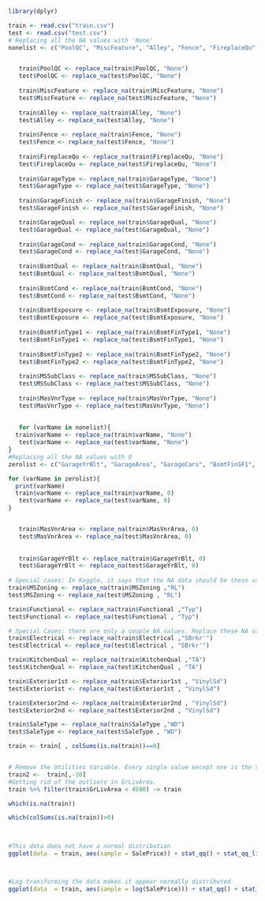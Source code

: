 ```r

library(dplyr)

train <- read.csv("train.csv")
test <- read.csv("test.csv")
# Replacing all the NA values with 'None'
nonelist <- c("PoolQC", "MiscFeature", "Alley", "Fence", "FireplaceQu", "GarageType", "GarageFinish", "GarageQual", "GarageCond","BsmtQual", "BsmtCond", "BsmtExposure", "BsmtFinType1", "BsmtFinType2", "MasVnrType", "MSSubClass")


   train$PoolQC <- replace_na(train$PoolQC, "None")
   test$PoolQC <- replace_na(test$PoolQC, "None")
   
   train$MiscFeature <- replace_na(train$MiscFeature, "None")
   test$MiscFeature <- replace_na(test$MiscFeature, "None")
   
   train$Alley <- replace_na(train$Alley, "None")
   test$Alley <- replace_na(test$Alley, "None")
   
   train$Fence <- replace_na(train$Fence, "None")
   test$Fence <- replace_na(test$Fence, "None")
   
   train$FireplaceQu <- replace_na(train$FireplaceQu, "None")
   test$FireplaceQu <- replace_na(test$FireplaceQu, "None")
   
   train$GarageType <- replace_na(train$GarageType, "None")
   test$GarageType <- replace_na(test$GarageType, "None")
   
   train$GarageFinish <- replace_na(train$GarageFinish, "None")
   test$GarageFinish <- replace_na(test$GarageFinish, "None")

   train$GarageQual <- replace_na(train$GarageQual, "None")
   test$GarageQual <- replace_na(test$GarageQual, "None")
   
   train$GarageCond <- replace_na(train$GarageCond, "None")
   test$GarageCond <- replace_na(test$GarageCond, "None")
   
   train$BsmtQual <- replace_na(train$BsmtQual, "None")
   test$BsmtQual <- replace_na(test$BsmtQual, "None")
   
   train$BsmtCond <- replace_na(train$BsmtCond, "None")
   test$BsmtCond <- replace_na(test$BsmtCond, "None")
   
   train$BsmtExposure <- replace_na(train$BsmtExposure, "None")
   test$BsmtExposure <- replace_na(test$BsmtExposure, "None")
   
   train$BsmtFinType1 <- replace_na(train$BsmtFinType1, "None")
   test$BsmtFinType1 <- replace_na(test$BsmtFinType1, "None")
   
   train$BsmtFinType2 <- replace_na(train$BsmtFinType2, "None")
   test$BsmtFinType2 <- replace_na(test$BsmtFinType2, "None")
   
   train$MSSubClass <- replace_na(train$MSSubClass, "None")
   test$MSSubClass <- replace_na(test$MSSubClass, "None")
   
   train$MasVnrType <- replace_na(train$MasVnrType, "None")
   test$MasVnrType <- replace_na(test$MasVnrType, "None")
   
   
   for (varName in nonelist){
  train$varName <- replace_na(train$varName, "None")
   test$varName <- replace_na(test$varName, "None")
}
#Replacing all the NA values with 0
zerolist <- c("GarageYrBlt", "GarageArea", "GarageCars", "BsmtFinSF1", "BsmtFinSF2", "BsmtUnfSF", "TotalBsmtSF", "BsmtFullBath" , "BsmtHalfBath" ,"MasVnrArea")

for (varName in zerolist){
  print(varName)
  train$varName <- replace_na(train$varName, 0)
   test$varName <- replace_na(test$varName, 0)
}


   train$MasVnrArea <- replace_na(train$MasVnrArea, 0)
   test$MasVnrArea <- replace_na(test$MasVnrArea, 0)
   
   
   train$GarageYrBlt <- replace_na(train$GarageYrBlt, 0)
   test$GarageYrBlt <- replace_na(test$GarageYrBlt, 0)
   
# Special cases: In Kaggle, it says that the NA data should be these values.
train$MSZoning <- replace_na(train$MSZoning ,"RL")
test$MSZoning <- replace_na(test$MSZoning , "RL")

train$Functional <- replace_na(train$Functional ,"Typ")
test$Functional <- replace_na(test$Functional , "Typ")

# Special Cases: there are only a couple NA values. Replace these NA values with the most common value.
train$Electrical <- replace_na(train$Electrical ,"SBrkr'")
test$Electrical <- replace_na(test$Electrical , "SBrkr'")

train$KitchenQual <- replace_na(train$KitchenQual ,"TA")
test$KitchenQual <- replace_na(test$KitchenQual , "TA")

train$Exterior1st <- replace_na(train$Exterior1st , "VinylSd")
test$Exterior1st <- replace_na(test$Exterior1st , "VinylSd")

train$Exterior2nd <- replace_na(train$Exterior2nd , "VinylSd")
test$Exterior2nd <- replace_na(test$Exterior2nd , "VinylSd")

train$SaleType <- replace_na(train$SaleType ,"WD")
test$SaleType <- replace_na(test$SaleType , "WD")

train <- train[ , colSums(is.na(train))==0]


# Remove the Utilities Variable. Every single value except one is the same value. This variable will not help with predictive modeling.
train2 <-  train[,-10]
#Getting rid of the outliers in GrLivArea.
train %>% filter(train$GrLivArea < 4500) -> train

which(is.na(train))

which(colSums(is.na(train))>0)

  

#This data does not have a normal distribution
ggplot(data  = train, aes(sample = SalePrice)) + stat_qq() + stat_qq_line()



#Log transforming the data makes it appear normally distributed
ggplot(data  = train, aes(sample = log(SalePrice))) + stat_qq() + stat_qq_line()
```
